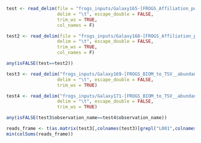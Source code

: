 ```r
test <- read_delim(file = "frogs_inputs/Galaxy165-[FROGS_Affiliation_postprocess__OTU_aggregation_composition.txt].tsv", # read the tsv file
                   delim = "\t", escape_double = FALSE, 
                   trim_ws = TRUE,
                   col_names = F)

test2 <- read_delim(file = "frogs_inputs/Galaxy168-[FROGS_Affiliation_postprocess__OTU_aggregation_composition.txt].tsv", # read the tsv file
                   delim = "\t", escape_double = FALSE, 
                   trim_ws = TRUE,
                   col_names = F)

any(isFALSE(test==test2))
```

```r
test3 <- read_delim("frogs_inputs/Galaxy169-[FROGS_BIOM_to_TSV__abundance.tsv].tsv", # read the tsv file
                   delim = "\t", escape_double = FALSE, 
                   trim_ws = TRUE)

test4 <- read_delim("frogs_inputs/Galaxy171-[FROGS_BIOM_to_TSV__abundance.tsv].tsv", # read the tsv file
                   delim = "\t", escape_double = FALSE, 
                   trim_ws = TRUE)

any(isFALSE(test3$observation_name==test4$observation_name))
```
```r

reads_frame <- t(as.matrix(test3[,colnames(test3)[grepl("L001",colnames(test3))]])) # extract site per asvs reads count matrix
min(colSums(reads_frame))
```

